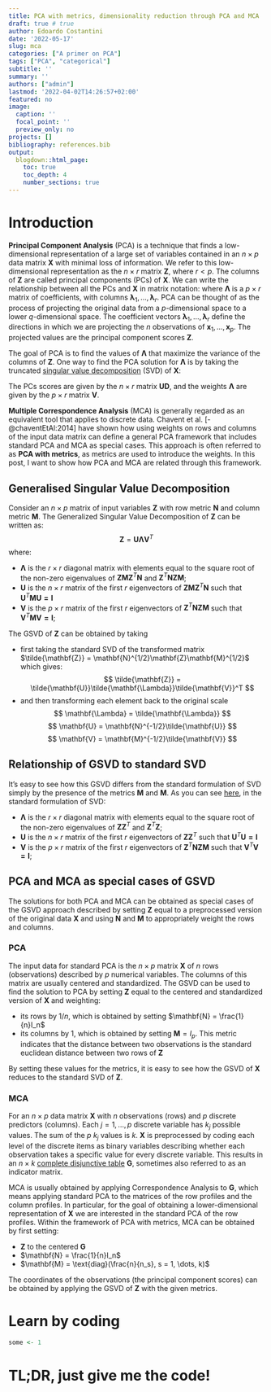```yaml
---
title: PCA with metrics, dimensionality reduction through PCA and MCA
draft: true # true
author: Edoardo Costantini
date: '2022-05-17'
slug: mca
categories: ["A primer on PCA"]
tags: ["PCA", "categorical"]
subtitle: ''
summary: ''
authors: ["admin"]
lastmod: '2022-04-02T14:26:57+02:00'
featured: no
image:
  caption: ''
  focal_point: ''
  preview_only: no
projects: []
bibliography: references.bib
output:
  blogdown::html_page:
    toc: true
    toc_depth: 4
    number_sections: true
---
```


# Introduction

**Principal Component Analysis** (PCA) is a technique that finds a low-dimensional representation of a large set of variables contained in an $n \times p$ data matrix $\mathbf{X}$ with minimal loss of information.
We refer to this low-dimensional representation as the $n \times r$ matrix $\mathbf{Z}$, where $r < p$.
The columns of $\mathbf{Z}$ are called principal components (PCs) of $\mathbf{X}$.
We can write the relationship between all the PCs and $\mathbf{X}$ in matrix notation:
\begin{equation} \label{eq:PCAmatnot}
    \mathbf{Z} = \mathbf{X} \mathbf{\Lambda}
\end{equation}
where $\mathbf{\Lambda}$ is a $p \times r$ matrix of coefficients, with columns $\mathbf{\lambda}_1, \dots, \mathbf{\lambda}_r$.
PCA can be thought of as the process of projecting the original data from a $p$-dimensional space to a lower $q$-dimensional space.
The coefficient vectors $\mathbf{\lambda}_1, \dots, \mathbf{\lambda}_r$ define the directions in which we are projecting the $n$ observations of $\mathbf{x}_1, \dots, \mathbf{x}_p$.
The projected values are the principal component scores $\mathbf{Z}$.

The goal of PCA is to find the values of $\mathbf{\Lambda}$ that maximize the variance of the columns of $\mathbf{Z}$.
One way to find the PCA solution for $\mathbf{\Lambda}$ is by taking the truncated [singular value decomposition](https://en.wikipedia.org/wiki/Singular_value_decomposition#Relation_to_eigenvalue_decomposition) (SVD) of $\mathbf{X}$:

\begin{equation} \label{eq:SVD}
    \mathbf{X} = \mathbf{UDV}'
\end{equation}

The PCs scores are given by the $n \times r$ matrix $\mathbf{UD}$, and the weights $\mathbf{\Lambda}$ are given by the $p \times r$ matrix $\mathbf{V}$.

**Multiple Correspondence Analysis** (MCA) is generally regarded as an equivalent tool that applies to discrete data.
Chavent et al. [-@chaventEtAl:2014] have shown how using weights on rows and columns of the input data matrix can define a general PCA framework that includes standard PCA and MCA as special cases.
This approach is often referred to as **PCA with metrics**, as metrics are used to introduce the weights.
In this post, I want to show how PCA and MCA are related through this framework.

## Generalised Singular Value Decomposition

Consider an $n \times p$ matrix of input variables $\mathbf{Z}$ with row metric $\mathbf{N}$ and column metric $\mathbf{M}$.
The Generalized Singular Value Decomposition of $\mathbf{Z}$ can be written as:
$$
\mathbf{Z} = \mathbf{U \Lambda V}^T
$$
where:

- $\mathbf{\Lambda}$ is the $r \times r$ diagonal matrix with elements equal to the square root of the non-zero eigenvalues of $\mathbf{ZMZ}^T\mathbf{N}$ and $\mathbf{Z}^T\mathbf{NZM}$;
- $\mathbf{U}$ is the $n \times r$ matrix of the first $r$ eigenvectors of $\mathbf{ZMZ}^T\mathbf{N}$ such that $\mathbf{U}^T\mathbf{MU=I}$
- $\mathbf{V}$ is the $p \times r$ matrix of the first $r$ eigenvectors of $\mathbf{Z}^T\mathbf{NZM}$ such that $\mathbf{V}^T\mathbf{MV=I}$;

The GSVD of $\mathbf{Z}$ can be obtained by taking 

- first taking the standard SVD of the transformed matrix $\tilde{\mathbf{Z}} = \mathbf{N}^{1/2}\mathbf{Z}\mathbf{M}^{1/2}$ which gives:
$$
\tilde{\mathbf{Z}} = \tilde{\mathbf{U}}\tilde{\mathbf{\Lambda}}\tilde{\mathbf{V}}^T
$$
- and then transforming each element back to the original scale
$$
\mathbf{\Lambda} = \tilde{\mathbf{\Lambda}}
$$
$$
\mathbf{U} = \mathbf{N}^{-1/2}\tilde{\mathbf{U}}
$$
$$
\mathbf{V} = \mathbf{M}^{-1/2}\tilde{\mathbf{V}}
$$


## Relationship of GSVD to standard SVD

It's easy to see how this GSVD differs from the standard formulation of SVD simply by the presence of the metrics $\mathbf{M}$ and $\mathbf{M}$.
As you can see [here](https://en.wikipedia.org/wiki/Singular_value_decomposition#Relation_to_eigenvalue_decomposition), in the standard formulation of SVD:

- $\mathbf{\Lambda}$ is the $r \times r$ diagonal matrix with elements equal to the square root of the non-zero eigenvalues of $\mathbf{ZZ}^T$ and $\mathbf{Z}^T\mathbf{Z}$;
- $\mathbf{U}$ is the $n \times r$ matrix of the first $r$ eigenvectors of $\mathbf{ZZ}^T$ such that $\mathbf{U}^T\mathbf{U=I}$
- $\mathbf{V}$ is the $p \times r$ matrix of the first $r$ eigenvectors of $\mathbf{Z}^T\mathbf{NZM}$ such that $\mathbf{V}^T\mathbf{V=I}$;

## PCA and MCA as special cases of GSVD

The solutions for both PCA and MCA can be obtained as special cases of the GSVD approach described by setting $\mathbf{Z}$ equal to a preprocessed version of the original data $\mathbf{X}$ and using $\mathbf{N}$ and $\mathbf{M}$ to appropriately weight the rows and columns.

### PCA

The input data for standard PCA is the $n \times p$ matrix $\mathbf{X}$ of $n$ rows (observations) described by $p$ numerical variables.
The columns of this matrix are usually centered and standardized.
The GSVD can be used to find the solution to PCA by setting $\mathbf{Z}$ equal to the centered and standardized version of $\mathbf{X}$ and weighting:

- its rows by $1/n$, which is obtained by setting $\mathbf{N} = \frac{1}{n}I_n$
- its columns by $1$, which is obtained by setting $\mathbf{M} = I_p$.
This metric indicates that the distance between two observations is the standard euclidean distance between two rows of $\mathbf{Z}$

By setting these values for the metrics, it is easy to see how the GSVD of $\mathbf{X}$ reduces to the standard SVD of $\mathbf{Z}$.

### MCA

For an $n \times p$ data matrix $\mathbf{X}$ with $n$ observations (rows) and $p$ discrete predictors (columns).
Each $j = 1, \dots, p$ discrete variable has $k_j$ possible values.
The sum of the $p$ $k_j$ values is $k$. 
$\mathbf{X}$ is preprocessed by coding each level of the discrete items as binary variables describing whether each observation takes a specific value for every discrete variable.
This results in an $n \times k$ [complete disjunctive table](https://www.xlstat.com/en/solutions/features/complete-disjuncive-tables-creating-dummy-variables) $\mathbf{G}$, sometimes also referred to as an indicator matrix.

MCA is usually obtained by applying Correspondence Analysis to $\mathbf{G}$, which means applying standard PCA to the matrices of the row profiles and the column profiles.
In particular, for the goal of obtaining a lower-dimensional representation of $\mathbf{X}$ we are interested in the standard PCA of the row profiles.
Within the framework of PCA with metrics, MCA can be obtained by first setting:

- $\mathbf{Z}$ to the centered $\mathbf{G}$
- $\mathbf{N} = \frac{1}{n}I_n$
- $\mathbf{M} = \text{diag}(\frac{n}{n_s}, s = 1, \dots, k)$

The coordinates of the observations (the principal component scores) can be obtained by applying the GSVD of $\mathbf{Z}$ with the given metrics.

# Learn by coding

```r

some <- 1

```

# TL;DR, just give me the code!
```r
```
